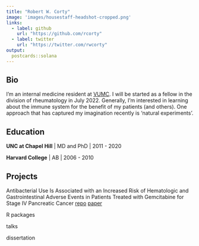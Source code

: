 ```yaml
---
title: "Robert W. Corty"
image: 'images/housestaff-headshot-cropped.png'
links:
  - label: github
    url: "https://github.com/rcorty"
  - label: twitter
    url: "https://twitter.com/rwcorty"
output:
  postcards::solana
---
```


## Bio

I'm an internal medicine resident at [VUMC](https://www.vumc.org).
I will be started as a fellow in the division of rheumatology in July 2022.
Generally, I'm interested in learning about the immune system for the benefit of my patients (and others).
One approach that has captured my imagination recently is 'natural experiments'.

## Education

**UNC at Chapel Hill** | MD and PhD | 2011 - 2020

**Harvard College** | AB | 2006 - 2010

## Projects

Antibacterial Use Is Associated with an Increased Risk of Hematologic and Gastrointestinal Adverse Events in Patients Treated with Gemcitabine for Stage IV Pancreatic Cancer
[repo](https://github.com/rcorty/gemcitabine)
[paper](pdfs/gemcitabine.pdf)

R packages

talks

dissertation

